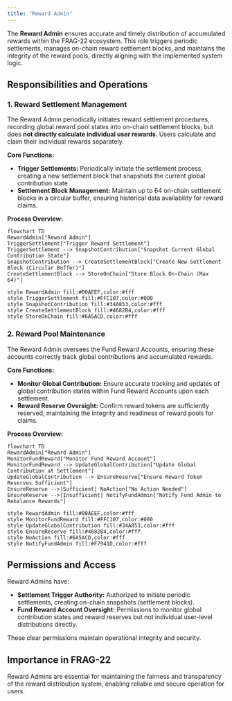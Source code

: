 ```yaml
---
title: "Reward Admin"
---
```


The **Reward Admin** ensures accurate and timely distribution of accumulated rewards within the FRAG-22 ecosystem. This role triggers periodic settlements, manages on-chain reward settlement blocks, and maintains the integrity of the reward pools, directly aligning with the implemented system logic.

## Responsibilities and Operations

### 1. Reward Settlement Management

The Reward Admin periodically initiates reward settlement procedures, recording global reward pool states into on-chain settlement blocks, but does **not directly calculate individual user rewards**. Users calculate and claim their individual rewards separately.

**Core Functions:**

- **Trigger Settlements:** Periodically initiate the settlement process, creating a new settlement block that snapshots the current global contribution state.
- **Settlement Block Management:** Maintain up to 64 on-chain settlement blocks in a circular buffer, ensuring historical data availability for reward claims.

**Process Overview:**

```mermaid
flowchart TD
RewardAdmin["Reward Admin"]
TriggerSettlement["Trigger Reward Settlement"]
TriggerSettlement --> SnapshotContribution["Snapshot Current Global Contribution State"]
SnapshotContribution --> CreateSettlementBlock["Create New Settlement Block (Circular Buffer)"]
CreateSettlementBlock --> StoreOnChain["Store Block On-Chain (Max 64)"]

style RewardAdmin fill:#00AEEF,color:#fff
style TriggerSettlement fill:#FFC107,color:#000
style SnapshotContribution fill:#34A853,color:#fff
style CreateSettlementBlock fill:#4682B4,color:#fff
style StoreOnChain fill:#6A5ACD,color:#fff

```

### 2. Reward Pool Maintenance

The Reward Admin oversees the Fund Reward Accounts, ensuring these accounts correctly track global contributions and accumulated rewards.

**Core Functions:**

- **Monitor Global Contribution:** Ensure accurate tracking and updates of global contribution states within Fund Reward Accounts upon each settlement.
- **Reward Reserve Oversight:** Confirm reward tokens are sufficiently reserved, maintaining the integrity and readiness of reward pools for claims.

**Process Overview:**

```mermaid
flowchart TD
RewardAdmin["Reward Admin"]
MonitorFundReward["Monitor Fund Reward Account"]
MonitorFundReward --> UpdateGlobalContribution["Update Global Contribution at Settlement"]
UpdateGlobalContribution --> EnsureReserve["Ensure Reward Token Reserves Sufficient"]
EnsureReserve -->|Sufficient| NoAction["No Action Needed"]
EnsureReserve -->|Insufficient| NotifyFundAdmin["Notify Fund Admin to Rebalance Rewards"]

style RewardAdmin fill:#00AEEF,color:#fff
style MonitorFundReward fill:#FFC107,color:#000
style UpdateGlobalContribution fill:#34A853,color:#fff
style EnsureReserve fill:#4682B4,color:#fff
style NoAction fill:#6A5ACD,color:#fff
style NotifyFundAdmin fill:#F7941D,color:#fff

```

## Permissions and Access

Reward Admins have:

- **Settlement Trigger Authority:** Authorized to initiate periodic settlements, creating on-chain snapshots (settlement blocks).
- **Fund Reward Account Oversight:** Permissions to monitor global contribution states and reward reserves but not individual user-level distributions directly.

These clear permissions maintain operational integrity and security.

## Importance in FRAG-22

Reward Admins are essential for maintaining the fairness and transparency of the reward distribution system, enabling reliable and secure operation for users.
